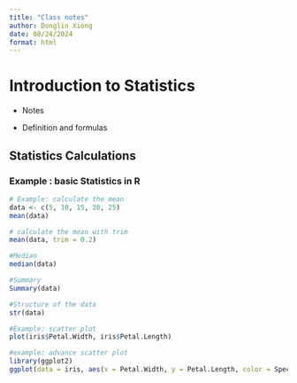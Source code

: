 ```yaml
---
title: "Class notes"
author: Donglin Xiong
date: 08/24/2024
format: html
---
```


# Introduction to Statistics

-   Notes

-   Definition and formulas

## Statistics Calculations

### Example : basic Statistics in R

```r
# Example: calculate the mean
data <- c(5, 10, 15, 20, 25)
mean(data)

```

```r
# calculate the mean with trim
mean(data, trim = 0.2)

```

```r
#Median
median(data)

```

```r
#Summary
Summary(data)
```

```r
#Structure of the data
str(data)

```

```r
#Example: scatter plot
plot(iris$Petal.Width, iris$Petal.Length)
```

```r
#example: advance scatter plot
library(ggplot2)
ggplot(data = iris, aes(x = Petal.Width, y = Petal.Length, color = Species)) + geom_point()
```
